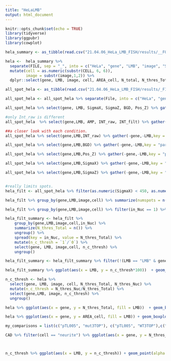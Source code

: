 ```yaml
---
title: "HeLaLMB"
output: html_document
---
```


```r
knitr::opts_chunk$set(echo = TRUE)
library(tidyverse)
library(ggpubr)
library(cowplot)
```

```r

hela_summary <- as_tibble(read.csv("21.04.06_HeLa_LMB_FISH/results/__FQ_batch_summary_MATURE_210408.txt", skip = 4, header = TRUE, sep = "\t"))

hela <-  hela_summary %>% 
  separate(FILE, sep = "_", into = c("HeLa", "gene", "LMB", "image", "STACK", "extra", "extra2")) %>% 
  mutate(cell = as.numeric(substr(CELL, 6, 6)),
         image = substr(image,1,2)) %>% 
  dplyr::select(gene, LMB, image, cell, AREA_cell, N_total, N_thres_Total, N_thres_Nuc)

```

```r
all_spot_hela <- as_tibble(read.csv("21.04.06_HeLa_LMB_FISH/results/_FISH-QUANT__all_spots_210408.txt", header = TRUE, skip = 13, sep = "\t"))

all_spot_hela <- all_spot_hela %>% separate(File, into = c("HeLa", "gene", "LMB", "image", "STACK"), sep = "_") %>%  mutate(cell = as.numeric(substr(Cell, 6, 6)), image = substr(image,1,2)) %>% select(gene, LMB, image, cell, everything(), -STACK) 

all_spot_hela %>% select(gene, LMB, SigmaX, SigmaZ, BGD, Pos_Z) %>% gather(-gene,-LMB,key = "param", value = "value") %>% mutate(value = as.numeric(value)) %>% ggplot(aes(y=value, group = gene, fill = gene)) + geom_density(alpha = 0.5) + facet_wrap(.~param, scales = "free", nrow =2) + theme_cowplot()

#only Int_raw is different
all_spot_hela  %>% select(gene,LMB, AMP, INT_raw, INT_filt) %>% gather(-gene,-LMB,key = "param", value = "value") %>% mutate(value = as.numeric(value)) %>% ggplot(aes(y=value, group = gene, fill = gene)) + geom_density(alpha = 0.5) + facet_wrap(.~param, scales = "free",nrow = 2) + theme_cowplot() + ylim(0,2000)

##a closer look with each condition.
all_spot_hela %>% select(gene,LMB,INT_raw) %>% gather(-gene,-LMB,key = "param", value = "value") %>% mutate(value = as.numeric(value)) %>% ggplot(aes(y=value, group = gene, fill = gene)) + geom_density(alpha = 0.5) + theme_cowplot() + ylim(0,3500)  + geom_hline(yintercept = 2000)

all_spot_hela %>% select(gene,LMB,BGD) %>% gather(-gene,-LMB,key = "param", value = "value") %>% mutate(value = as.numeric(value)) %>% ggplot(aes(y=value, group = gene, fill = gene)) + geom_density(alpha = 0.5) + theme_cowplot() + ylim(400,1200)  + geom_hline(yintercept = 900)

all_spot_hela %>% select(gene,LMB,Pos_Z) %>% gather(-gene,-LMB,key = "param", value = "value") %>% mutate(value = as.numeric(value)) %>% ggplot(aes(y=value, group = gene, fill = gene)) + geom_density(alpha = 0.5) + theme_cowplot() + geom_hline(yintercept = 1400) + geom_hline(yintercept = 9000)

all_spot_hela %>% select(gene,LMB,SigmaX) %>% gather(-gene,-LMB,key = "param", value = "value") %>% mutate(value = as.numeric(value)) %>% ggplot(aes(y=value, group = gene, fill = gene)) + geom_density(alpha = 0.5) + theme_cowplot() + geom_hline(yintercept = 450)

all_spot_hela %>% select(gene,LMB,SigmaZ) %>% gather(-gene,-LMB,key = "param", value = "value") %>% mutate(value = as.numeric(value)) %>% ggplot(aes(y=value, group = gene, fill = gene)) + geom_density(alpha = 0.5) + theme_cowplot() + geom_hline(yintercept = 750)


#really limits spots.
hela_filt <- all_spot_hela %>% filter(as.numeric(SigmaX) < 450, as.numeric(SigmaZ) < 750, as.numeric(Pos_Z) > 1400,as.numeric(Pos_Z) < 9000,  as.numeric(INT_raw) > 2000, as.numeric(BGD) < 1000)

hela_filt %>% group_by(gene,LMB,image,cell) %>% summarize(numspots = n()) %>% ggplot(aes(x = gene, y = numspots, fill = LMB)) + geom_boxplot(position = "dodge", outlier.shape = NA) + theme_cowplot() 

hela_filt %>% group_by(gene,LMB,image,cell) %>% filter(in_Nuc == 1) %>%  summarize(numspots = n()) %>% ggplot(aes(x = LMB, y = numspots)) + geom_boxplot(aes(fill = gene), outlier.shape = NA) + theme_cowplot() + stat_compare_means(comparisons = list(c("LMB", "noLMB")), method = "wilcox.test") + labs(x = "", y = "Spots in Nucleus") + guides(fill = FALSE) + facet_grid(.~gene) + EnvStats::stat_n_text()

hela_filt_summary <- hela_filt %>% 
    group_by(gene,LMB,image,cell,in_Nuc) %>% 
    summarize(N_thres_Total = n()) %>%
    ungroup() %>% 
    spread(key = in_Nuc, value = N_thres_Total) %>%
    mutate(n_c_thresh = `1`/`0`) %>% 
    select(gene, LMB, image,cell, n_c_thresh) %>% 
    ungroup() 

hela_filt_summary <- hela_filt_summary %>% filter(!(LMB == "LMB" & gene == "pTL005" & image == "02" & cell == 1))

hela_filt_summary %>% ggplot(aes(x = LMB, y = n_c_thresh*100))  + geom_violin(aes(fill = gene)) + geom_boxplot(aes(fill = gene),outlier.shape = NA, width = 0.1) + geom_point(alpha = 0.25, position = "jitter") + theme_cowplot() + stat_compare_means(comparisons = list(c("LMB", "noLMB")), method = "wilcox.test") + labs(x = "", y = "Percent Spots in Nucleus") + guides(fill = FALSE, alpha = FALSE) + facet_grid(.~gene) + scale_fill_manual(values = c("#8be381", "#00a0b0", "#808080")) 


```

```r

n_c_thresh <- hela %>% 
  select(gene, LMB, image, cell, N_thres_Total, N_thres_Nuc) %>%
  mutate(n_c_thresh = N_thres_Nuc/N_thres_Total) %>% 
  select(gene,LMB, image, n_c_thresh) %>% 
  ungroup() 

```

```r

hela %>% ggplot(aes(x = gene, y = N_thres_Total, fill = LMB))  + geom_boxplot(width = 0.25, outlier.shape = NA) + geom_point(alpha = 0.1, position = position_jitterdodge()) + theme_cowplot()  + labs(x = "", y = "Total Number of Spots")

hela %>% ggplot(aes(x = gene, y = AREA_cell, fill = LMB)) + geom_boxplot(width = 0.25) + geom_point(alpha = 0.1, position = position_jitterdodge()) + theme_cowplot() + labs(x = "", y = "Area")

```

```r
my_comparisons = list(c("pTL005", "mut3TOP"), c("pTL005", "WT3TOP"),c("mut3TOP", "WT3TOP"))

CAD %>% filter(cell == "neurite") %>% ggplot(aes(x = gene, y = N_thres_Total)) + geom_point(alpha = 0.1, position = "jitter") + geom_violin(aes(fill = gene, alpha = gene)) + geom_boxplot(aes(fill = gene, alpha = gene), width = 0.25) + stat_compare_means(comparisons = my_comparisons, method = "wilcox.test") + theme_cowplot() + guides(fill = FALSE, alpha = FALSE) + labs(x = "", y = "spots in Neurite") + EnvStats::stat_n_text() + scale_x_discrete(limits = c("pTL005", "WT3TOP", "mut3TOP"), labels = c("Firefly", "WT 3'TOP", "mut 3'TOP")) + scale_fill_manual(values = c("#00a0b0", "#808080", "#00a0b0")) + scale_alpha_manual(values = c(0.3,1,1))



n_c_thresh %>% ggplot(aes(x = LMB, y = n_c_thresh)) + geom_point(alpha = 0.1, position = "jitter") + geom_violin(aes(fill = gene)) + geom_boxplot(aes(fill = gene), width = 0.25) + stat_compare_means(comparisons = list(c("LMB","noLMB")), method = "wilcox.test") + theme_cowplot() + guides(fill = FALSE) + labs(x = "", y = "spots in Neurite / Soma") + EnvStats::stat_n_text() + facet_grid(.~gene) + scale_fill_manual(values = c("#00a0b0", "#808080", "#00a0b0"))


```